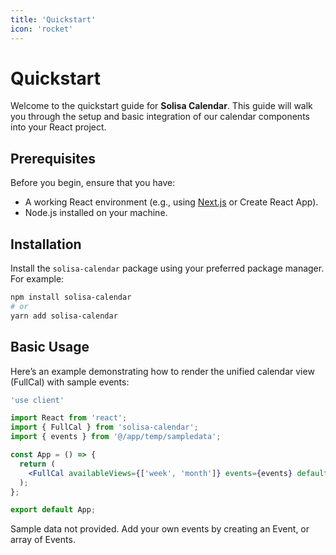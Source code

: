 ```yaml
---
title: 'Quickstart'
icon: 'rocket'
---
```


# Quickstart

Welcome to the quickstart guide for **Solisa Calendar**. This guide will walk you through the setup and basic integration of our calendar components into your React project.

## Prerequisites

Before you begin, ensure that you have:
- A working React environment (e.g., using [Next.js](https://nextjs.org/) or Create React App).
- Node.js installed on your machine.

## Installation

Install the `solisa-calendar` package using your preferred package manager. For example:

```bash
npm install solisa-calendar
# or
yarn add solisa-calendar
```
## Basic Usage
Here’s an example demonstrating how to render the unified calendar view (FullCal) with sample events:
```jsx
'use client'

import React from 'react';
import { FullCal } from 'solisa-calendar';
import { events } from '@/app/temp/sampledata';

const App = () => {
  return (
    <FullCal availableViews={['week', 'month']} events={events} defaultView="week" />
  );
};

export default App;
```

Sample data not provided. Add your own events by creating an <Link href="/types/Event">Event</Link>, or array of <Link href="/types/Event">Events</Link>.